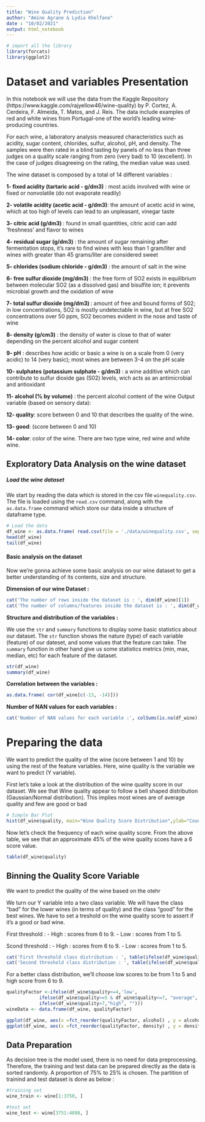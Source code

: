 ```yaml
---
title: "Wine Quality Prediction"
author: "Amine Agrane & Lydia Khelfane"
date : "10/02/2021" 
output: html_notebook
---
```



```r
# import all the library
library(forcats)
library(ggplot2)
```

# Dataset and variables Presentation
In this notebook we will use the data from the Kaggle Repository (https://www.kaggle.com/rajyellow46/wine-quality) by P. Cortez, A. Cerdeira, F. Almeida, T. Matos, and J. Reis. The data include examples of red and white wines from Portugal-one of the world’s leading wine-producing countries. 

For each wine, a laboratory analysis measured characteristics such as acidity, sugar content, chlorides, sulfur, alcohol, pH, and density. The samples were then rated in a blind tasting by panels of no less than three judges on a quality scale ranging from zero (very bad) to 10 (excellent). In the case of judges disagreeing on the rating, the median value was used.


The wine dataset is composed by a total of 14 different variables : 

**1- fixed acidity (tartaric acid - g/dm3)** : most acids involved with wine or fixed or nonvolatile (do not evaporate readily)

**2- volatile acidity (acetic acid - g/dm3)**: the amount of acetic acid in wine, which at too high of levels can lead to an unpleasant, vinegar taste

**3- citric acid (g/dm3) **: found in small quantities, citric acid can add ‘freshness’ and flavor to wines 

**4- residual sugar (g/dm3)** : the amount of sugar remaining after fermentation stops, it’s rare to find wines with less than 1 gram/liter and wines with greater than 45 grams/liter are considered sweet

**5- chlorides (sodium chloride - g/dm3) **: the amount of salt in the wine

**6- free sulfur dioxide (mg/dm3) **: the free form of SO2 exists in equilibrium between molecular SO2 (as a dissolved gas) and bisulfite ion; it prevents microbial growth and the oxidation of wine

**7- total sulfur dioxide (mg/dm3) **: amount of free and bound forms of S02; in low concentrations, SO2 is mostly undetectable in wine, but at free SO2 concentrations over 50 ppm, SO2 becomes evident in the nose and taste of wine

**8- density (g/cm3)** : the density of water is close to that of water depending on the percent alcohol and sugar content

**9- pH** : describes how acidic or basic a wine is on a scale from 0 (very acidic) to 14 (very basic); most wines are between 3-4 on the pH scale

**10- sulphates (potassium sulphate - g/dm3)** : a wine additive which can contribute to sulfur dioxide gas (S02) levels, wich acts as an antimicrobial and antioxidant

**11- alcohol (% by volume)** : the percent alcohol content of the wine Output variable (based on sensory data):

**12- quality**: score between 0 and 10 that describes the quality of the wine.

**13- good**: (score between 0 and 10)

**14- color**: color of the wine. There are two type wine, red wine and white wine.

## Exploratory Data Analysis on the wine dataset
##### Load the wine dataset

We start by reading the data which is stored in the csv file `winequality.csv`. The file is loaded using the `read.csv` command, along with the `as.data.frame` command which store our data inside a structure of dataframe type.

```r
# Load the data
df_wine <- as.data.frame( read.csv(file = './data/winequality.csv', sep=',', stringsAsFactors=F))
head(df_wine)
tail(df_wine)
```


#### Basic analysis on the dataset
Now we're gonna achieve some basic analysis on our wine dataset to get a better understanding of its contents, size and structure.

**Dimension of our wine Dataset :**
```r
cat('The number of rows inside the dataset is : ', dim(df_wine)[1])
cat('The number of columns/features inside the dataset is : ', dim(df_wine)[2])
```

**Structure and distribution of the variables :**
  
We use the `str` and `summary` functions to display some basic statistics about our dataset. The `str` function shows the nature (type) of each variable (feature) of our dateset, and some values that the feature can take. The `summary` function in other hand give us some statistics metrics (min, max, median, etc) for each feature of the dataset.
```r
str(df_wine)
summary(df_wine)
```
**Correlation between the variables :**
```r
as.data.frame( cor(df_wine[c(-13, -14)]))
```


**Number of NAN values for each variables :**
```r
cat('Number of NAN values for each variable :', colSums(is.na(df_wine)))
```



# Preparing the data
We want to predict the quality of the wine (score between 1 and 10) by using the rest of the feature variables. Here, wine quality is the variable we want to predict (Y variable).

First let's take a look at the distribution of the wine quality score in our dataset. We see that Wine quality appear to follow a bell shaped distribution (Gaussian/Normal distribution). This implies most wines are of average quality and few are good or bad
```r
# Simple Bar Plot
hist(df_wine$quality, main="Wine Quality Score Distribution",ylab="Count", xlab="Wine Quality Score", breaks=10, , col= "darkgreen")
```

Now let's check the frequency of each wine quality score. From the above table, we see that an approximate 45% of the wine quality scoes have a 6 score value.
```r
table(df_wine$quality)
```

## Binning the Quality Score Variable
We want to predict the quality of the wine based on the otehr 


We turn our Y variable into a two class variable. We will have the class "bad" for the lower wines (in terms of quality) and the class "good" for the best wines. We have to set a treshold on the wine quality score to assert if it's a good or bad wine.

First threshold :
- High : scores from 6 to 9.
- Low : scores from 1 to 5.


Scond threshold :
- High : scores from 6 to 9.
- Low : scores from 1 to 5.


```r
cat('First threshold class distribution : ', table(ifelse(df_wine$quality<=6,'Bad', ifelse(df_wine$quality>=7, "Good","")) ))
cat('Second threshold class distribution : ', table(ifelse(df_wine$quality<=5,'Bad', ifelse(df_wine$quality>=6, "Good",""))))
```

For a better class distribution, we'll choose low scores to be from 1 to 5 and high score from 6 to 9.


```r
qualityFactor <-ifelse(df_wine$quality<=4,'low', 
            ifelse(df_wine$quality>=5 & df_wine$quality<=7, "average", 
            ifelse(df_wine$quality>7,"high", "")))
wineData <- data.frame(df_wine, qualityFactor)
```


```r
ggplot(df_wine, aes(x =fct_reorder(qualityFactor, alcohol) , y = alcohol, fill=qualityFactor))+ geom_boxplot()
ggplot(df_wine, aes(x =fct_reorder(qualityFactor, density) , y = density, fill=qualityFactor))+ geom_boxplot()
```


## Data Preparation
As decision tree is the model used, there is no need for data preprocessing. Therefore, the training and test data can be prepared directly as the data is sorted randomly. A proportion of 75% to 25% is chosen. The partition of trainind and test dataset is done as below : 
```r
#training set
wine_train <- wine[1:3750, ]

#test set
wine_test <- wine[3751:4898, ]
```

